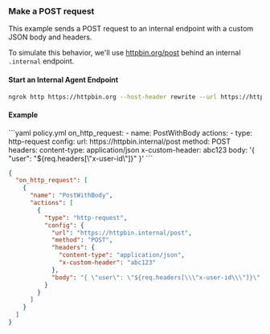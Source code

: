 ### Make a POST request

This example sends a POST request to an internal endpoint with a custom JSON body and headers.

To simulate this behavior, we'll use [httpbin.org/post](https://httpbin.org/post) behind an internal `.internal` endpoint.

#### Start an Internal Agent Endpoint

```bash
ngrok http https://httpbin.org --host-header rewrite --url https://httpbin.internal
```

#### Example

<CodeGroup>
```yaml policy.yml
on_http_request:
  - name: PostWithBody
    actions:
      - type: http-request
        config:
          url: https://httpbin.internal/post
          method: POST
          headers:
            content-type: application/json
            x-custom-header: abc123
          body: '{ "user": "${req.headers[\"x-user-id\"]}" }'
```

```json policy.json
{
  "on_http_request": [
    {
      "name": "PostWithBody",
      "actions": [
        {
          "type": "http-request",
          "config": {
            "url": "https://httpbin.internal/post",
            "method": "POST",
            "headers": {
              "content-type": "application/json",
              "x-custom-header": "abc123"
            },
            "body": "{ \"user\": \"${req.headers[\\\"x-user-id\\\"]}\" }"
          }
        }
      ]
    }
  ]
}
```
</CodeGroup>
